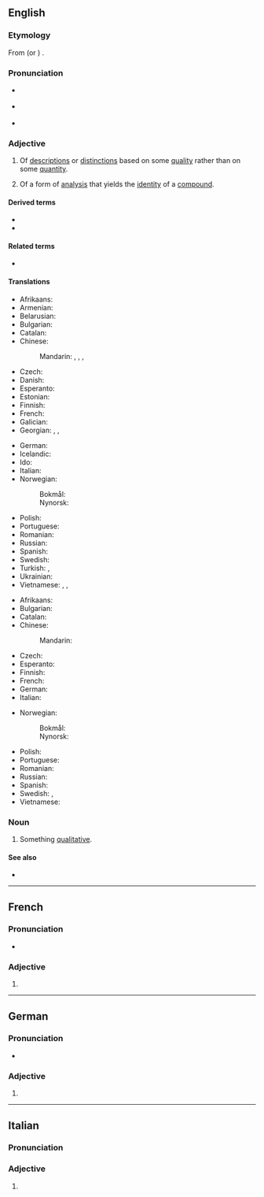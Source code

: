 ==English==

===Etymology===
From {{der|en|LL.|-}} (or {{cog|ML.|-}}{{attention|la|to be checked}}) {{m|la|quālitātīvus}}.

===Pronunciation===
* {{a|GA}} {{IPA|en|/ˈkwɑl.ɪˌteɪ.tɪv/}}
* {{a|RP}} {{IPA|en|/ˈkwɒl.ɪ.tə.tɪv/}}
* {{hyphenation|en|qual|i|ta|tive}}

===Adjective===
{{en-adj}}

# Of [[description]]s or [[distinction]]s based on some [[quality]] rather than on some [[quantity]].
# {{lb|en|chemistry}} Of a form of [[analysis]] that yields the [[identity]] of a [[compound]].

====Derived terms====
* {{l|en|qualitatively}}
* {{l|en|qualitativeness}}

====Related terms====
* {{l|en|quality}}

====Translations====
{{trans-top|of descriptions or distinctions based on some quality rather than on some quantity}}
* Afrikaans: {{t|af|kwalitatief}}
* Armenian: {{t+|hy|որակական}}
* Belarusian: {{t|be|я́касны}}
* Bulgarian: {{t+|bg|ка́чествен}}
* Catalan: {{t|ca|qualitatiu}}
* Chinese:
*: Mandarin: {{t|cmn|[[性質]][[的]]}}, {{t|cmn|[[性质]][[的]]|tr=xìngzhì de}}, {{t|cmn|[[質]][[的]]}}, {{t|cmn|[[質]][[质]]|tr=zhì de}}
* Czech: {{t+|cs|kvalitativní}}
* Danish: {{t+|da|kvalitativ}}
* Esperanto: {{t|eo|kvalita}}
* Estonian: {{t|et|kvalitatiivne}}
* Finnish: {{t+|fi|laadullinen}}
* French: {{t+|fr|qualitatif}}
* Galician: {{t|gl|cualitativo|m}}
* Georgian: {{t|ka|კვალიტატიური}}, {{t|ka|ხარისხობრივი}}, {{t|ka|თვისობრივი}}
{{trans-mid}}
* German: {{t+|de|qualitativ}}
* Icelandic: {{t|is|eigindlegur}}
* Ido: {{t+|io|qualesala}}
* Italian: {{t+|it|qualitativo}}
* Norwegian:
*: Bokmål: {{t|nb|kvalitativ}}
*: Nynorsk: {{t|nn|kvalitativ}}
* Polish: {{t+|pl|jakościowy}}
* Portuguese: {{t+|pt|qualitativo}}
* Romanian: {{t+|ro|calitativ|m|n}}
* Russian: {{t+|ru|ка́чественный}}
* Spanish: {{t+|es|cualitativo}}
* Swedish: {{t+|sv|kvalitativ}}
* Turkish: {{t+|tr|kalitatif}}, {{t+|tr|nitel}}
* Ukrainian: {{t+|uk|я́кісний}}
* Vietnamese: {{t+|vi|tính chất }}, {{t+|vi|chất }}, {{t+|vi|phẩm chất }}
{{trans-bottom}}

{{trans-top|(chemistry) of a form of analysis that yields the identity of a compound}}
* Afrikaans: {{t|af|kwalitatief}}
* Bulgarian: {{t+|bg|качествен}}
* Catalan: {{t|ca|qualitatiu}}
* Chinese:
*: Mandarin: {{t|cmn|[[定性]][[的]]|tr=dìngxìng de}}
* Czech: {{t+|cs|kvalitativní}}
* Esperanto: {{t-needed|eo}}
* Finnish: {{t+|fi|kvalitatiivinen}}
* French: {{t+|fr|qualitatif}}
* German: {{t+|de|qualitativ}}
* Italian: {{t+|it|qualitativo|m}}
{{trans-mid}}
* Norwegian:
*: Bokmål: {{t|nb|kvalitativ}}
*: Nynorsk: {{t|nn|kvalitativ}}
* Polish: {{t+|pl|jakościowy}}
* Portuguese: {{t+|pt|qualitativo}}
* Romanian: {{t+|ro|calitativ}}
* Russian: {{t+|ru|ка́чественный}}
* Spanish: {{t+|es|cualitativo|m}}
* Swedish: {{t+|sv|kvalitativ|c}}, {{t+|sv|kvalitativt|n}}
* Vietnamese: {{t+|vi|định tính}}
{{trans-bottom}}

===Noun===
{{en-noun}}

# Something [[qualitative#Adjective|qualitative]].

====See also====
* {{l|en|quantitative}}

----

==French==

===Pronunciation===
* {{audio|fr|LL-Q150 (fra)-WikiLucas00-qualitative.wav|Audio}}

===Adjective===
{{head|fr|adjective form}}

# {{feminine singular of|fr|qualitatif}}

----

==German==

===Pronunciation===
* {{audio|de|De-qualitative.ogg|Audio}}

===Adjective===
{{head|de|adjective form}}

# {{de-adj form of|qualitativ}}

----

==Italian==

===Pronunciation===
{{it-pr|qualitatìve}}

===Adjective===
{{head|it|adjective form}}

# {{adj form of|it|qualitativo||f|p}}
